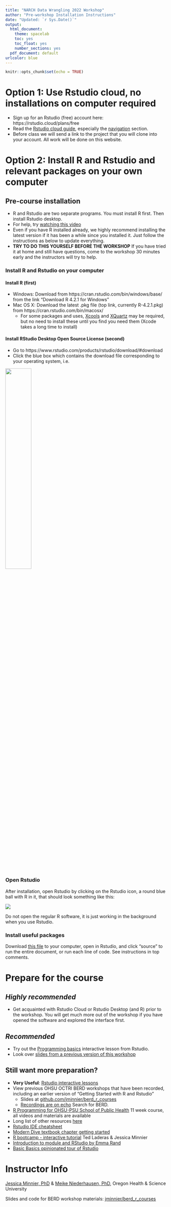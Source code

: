 ```yaml
---
title: "NARCH Data Wrangling 2022 Workshop"
author: "Pre-workshop Installation Instructions"
date: "Updated: `r Sys.Date()`"
output: 
  html_document: 
    theme: spacelab
    toc: yes
    toc_float: yes
    number_sections: yes
  pdf_document: default
urlcolor: blue
---
```


```r
knitr::opts_chunk$set(echo = TRUE)
```


# Option 1: Use Rstudio cloud, no installations on computer required

- Sign up for an Rstudio (free) account here: https://rstudio.cloud/plans/free
- Read the [Rstudio cloud guide](https://rstudio.cloud/learn/guide), especially the [navigation](https://rstudio.cloud/learn/guide#navigation) section.
- Before class we will send a link to the project that you will clone into your account. All work will be done on this website.

# Option 2: Install R and Rstudio and relevant packages on your own computer

## Pre-course installation

- R and Rstudio are two separate programs. You must install R first. Then install Rstudio desktop. 
- For help, try [watching this video](https://www.youtube.com/watch?v=kOQDdJZ7Hl4&feature=youtu.be)
- Even if you have R installed already, we highly recommend installing the latest version if it has been a while since you installed it. Just follow the instructions as below to update everything.
- **TRY TO DO THIS YOURSELF BEFORE THE WORKSHOP** If you have tried it at home and still have questions, come to the workshop 30 minutes early and the instructors will try to help.

### Install R and Rstudio on your computer

#### Install **R** (first)

- Windows: Download from https://cran.rstudio.com/bin/windows/base/ from the link "Download R 4.2.1 for Windows"
- Mac OS X: Download the latest .pkg file (top link, currently R-4.2.1.pkg) from https://cran.rstudio.com/bin/macosx/
    * For some packages and uses, [Xcools](https://apps.apple.com/us/app/xcode/id497799835?mt=12) and [XQuartz](https://www.xquartz.org/) may be required, but no need to install these until you find you need them (Xcode takes a long time to install)
    
#### Install **RStudio Desktop** Open Source License (second)

- Go to https://www.rstudio.com/products/rstudio/download/#download
- Click the blue box which contains the download file corresponding to your operating system, i.e.

<a href="https://www.rstudio.com/products/rstudio/download/#download"><img src="img/install_rstudio.png" width="40%" height="40%"></a>

### Open Rstudio

After installation, open Rstudio by clicking on the Rstudio icon, a round blue ball with R in it, that should look something like this:

![](img/rstudiologo.png)

Do not open the regular R software, it is just working in the background when you use Rstudio.

### Install useful packages

Download [this file](https://drive.google.com/file/d/13GdHlXEvvI3wyXKsYIv4EXh0XCadiaxx/view?usp=sharing) to your computer, open in Rstudio, and click "source" to run the entire document, or run each line of code. See instructions in top comments.



# Prepare for the course

## *Highly recommended*

- Get acquainted with Rstudio Cloud or Rstudio Desktop (and R) prior to the workshop. You will get much more out of the workshop if you have opened the software and explored the interface first.

## *Recommended*

- Try out the [Programming basics](https://rstudio.cloud/learn/primers/1.2) interactive lesson from Rstudio.
- Look over [slides from a previous version of this workshop](https://jminnier-berd-r-courses.netlify.app/01-getting-started-v2/01_getting_started_slides.html)

## Still want more preparation?

- **Very Useful**: [Rstudio interactive lessons](https://rstudio.cloud/learn/primers)
- View previous OHSU OCTRI BERD workshops that have been recorded, including an earlier version of "Getting Started with R and Rstudio"
    + Slides at [github.com/jminnier/berd_r_courses](https://github.com/jminnier/berd_r_courses)
    + [Recordings are on echo](https://echo360.org/section/ffe141ee-01ee-4895-bdfc-ed179b922d17/public) Search for BERD.
- [R Programming for OHSU-PSU School of Public Health](https://sph-r-programming-2022.netlify.app/) 11 week course, all videos and materials are available
- Long list of other resources [here](https://github.com/jminnier/awesome-rstats/blob/master/learn-r.md)
- [Rstudio IDE cheatsheet](https://resources.rstudio.com/rstudio-cheatsheets/rstudio-ide-cheat-sheet)
- [Modern Dive textbook chapter getting started](https://moderndive.com/1-getting-started.html)
- [R bootcamp - interactive tutorial](https://r-bootcamp.netlify.com/) Ted Laderas & Jessica Minnier
- [Introduction to module and RStudio by Emma Rand](http://www-users.york.ac.uk/~er13/17C%20-%202018/pracs/01IntroductionToModuleAndRStudio.html)
- [Basic Basics opinionated tour of Rstudio](http://rladiessydney.org/post/2018/11/05/basicbasics-1/)

# Instructor Info

[Jessica Minnier, PhD](http://jessicaminnier.com/) & [Meike Niederhausen, PhD](https://ohsu-psu-sph.org/faculty-2/faculty-directory/?cn-s=niederhausen&cn-cat=), 
Oregon Health & Science University

Slides and code for BERD workshop materials: [jminnier/berd_r_courses](https://github.com/jminnier/berd_r_courses)
